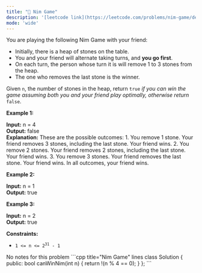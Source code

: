 ```yaml
---
title: "🧩 Nim Game"
description: '[leetcode link](https://leetcode.com/problems/nim-game/description/)'
mode: 'wide'
---
```

<Tabs>
  <Tab title="Question" icon="circle-question" iconType="regular">
    <Card>
      <p>You are playing the following Nim Game with your friend:</p>  <ul>  <li>Initially, there is a heap of stones on the table.</li>  <li>You and your friend will alternate taking turns, and <strong>you go first</strong>.</li>  <li>On each turn, the person whose turn it is will remove 1 to 3 stones from the heap.</li>  <li>The one who removes the last stone is the winner.</li> </ul>  <p>Given <code>n</code>, the number of stones in the heap, return <code>true</code><em> if you can win the game assuming both you and your friend play optimally, otherwise return </em><code>false</code>.</p>   <p><strong class="example">Example 1:</strong></p>   <strong>Input:</strong> n = 4 <br/> <strong>Output:</strong> false <br/> <strong>Explanation:</strong> These are the possible outcomes: 1. You remove 1 stone. Your friend removes 3 stones, including the last stone. Your friend wins. 2. You remove 2 stones. Your friend removes 2 stones, including the last stone. Your friend wins. 3. You remove 3 stones. Your friend removes the last stone. Your friend wins. In all outcomes, your friend wins.   <p><strong class="example">Example 2:</strong></p>   <strong>Input:</strong> n = 1 <br/> <strong>Output:</strong> true   <p><strong class="example">Example 3:</strong></p>   <strong>Input:</strong> n = 2 <br/> <strong>Output:</strong> true    <p><strong>Constraints:</strong></p>  <ul>  <li><code>1 &lt;= n &lt;= 2<sup>31</sup> - 1</code></li> </ul> 
    </Card>
  </Tab>
  <Tab title="Solution" icon="lightbulb" iconType="regular" >
    <Card>
      No notes for this problem
</Card>
  <Expandable title="code">
    <CodeGroup dropdown>
```cpp title="Nim Game" lines
class Solution {
public:
    bool canWinNim(int n) {
        return !(n % 4 == 0);
    }
};
```
    </CodeGroup>
  </Expandable>
  </Tab>
</Tabs>